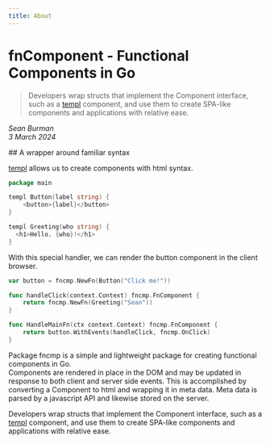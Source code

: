 ```yaml
---
title: About
---
```


# fnComponent - Functional Components in Go

>Developers wrap structs that implement the Component interface, such as a [templ](https://templ.guide) component, and use them
to create SPA-like components and applications with relative ease.
<p>
    <i>Sean Burman</i>
    <br/>
    <i>3 March 2024</i>
</p>
## A wrapper around familiar syntax

[templ](https://templ.guide) allows us to create components with html syntax.
```go title="component.templ"
package main

templ Button(label string) {
    <button>{label}</button>
}

templ Greeting(who string) {
  <h1>Hello, {who}!</h1>
}
```
With this special handler, we can render the button component in the client browser.
```go title="main.go"
var button = fncmp.NewFn(Button("Click me!"))
```
```go title="main.go"
func handleClick(context.Context) fncmp.FnComponent {
	return fncmp.NewFn(Greeting("Sean"))
}

func HandleMainFn(ctx context.Context) fncmp.FnComponent {
	return button.WithEvents(handleClick, fncmp.OnClick)
}
```

Package fncmp is a simple and lightweight package for creating functional components in Go. \
Components are rendered in place in the DOM and may be updated in response to both client and server side events.
This is accomplished by converting a Component to html and wrapping it in meta data. Meta data is parsed by a javascript API and likewise stored on the server.

Developers wrap structs that implement the Component interface, such as a [templ](https://templ.guide) component, and use them
to create SPA-like components and applications with relative ease.
